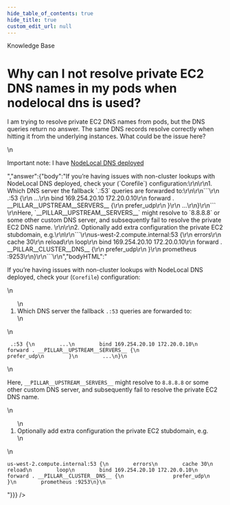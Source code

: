 ```yaml
---
hide_table_of_contents: true
hide_title: true
custom_edit_url: null
---
```



<CenterLayout>
<span className="searchCategory">Knowledge Base</span>
<h1>Why can I not resolve private EC2 DNS names in my pods when nodelocal dns is used?</h1>
<GitHub discussion={{"id":"D_kwDOF8slf84AOsj-","number":170,"author":{"login":"yorinasub17"},"title":"Why can I not resolve private EC2 DNS names in my pods when nodelocal dns is used?","body":"I am trying to resolve private EC2 DNS names from pods, but the DNS queries return no answer. The same DNS records resolve correctly when hitting it from the underlying instances. What could be the issue here?\r\n\r\nImportant note: I have [NodeLocal DNS deployed](https://kubernetes.io/docs/tasks/administer-cluster/nodelocaldns/)","bodyHTML":"<p dir=\"auto\">I am trying to resolve private EC2 DNS names from pods, but the DNS queries return no answer. The same DNS records resolve correctly when hitting it from the underlying instances. What could be the issue here?</p>\n<p dir=\"auto\">Important note: I have <a href=\"https://kubernetes.io/docs/tasks/administer-cluster/nodelocaldns/\" rel=\"nofollow\">NodeLocal DNS deployed</a></p>","answer":{"body":"If you’re having issues with non-cluster lookups with NodeLocal DNS deployed, check your (`Corefile`) configuration:\r\n\r\n1. Which DNS server the fallback `.:53` queries are forwarded to:\r\n\r\n```\r\n .:53 {\r\n        ...\r\n        bind 169.254.20.10 172.20.0.10\r\n        forward . __PILLAR__UPSTREAM__SERVERS__ {\r\n                prefer_udp\r\n        }\r\n        ...\r\n}\r\n``` \r\nHere, `__PILLAR__UPSTREAM__SERVERS__` might resolve to `8.8.8.8` or some other custom DNS server, and subsequently fail to resolve the private EC2 DNS name. \r\n\r\n2. Optionally add extra configuration the private EC2 stubdomain, e.g.\r\n\r\n```\r\nus-west-2.compute.internal:53 {\r\n        errors\r\n        cache 30\r\n        reload\r\n        loop\r\n        bind 169.254.20.10 172.20.0.10\r\n        forward . __PILLAR__CLUSTER__DNS__ {\r\n                prefer_udp\r\n        }\r\n        prometheus :9253\r\n}\r\n```\r\n","bodyHTML":"<p dir=\"auto\">If you’re having issues with non-cluster lookups with NodeLocal DNS deployed, check your (<code class=\"notranslate\">Corefile</code>) configuration:</p>\n<ol dir=\"auto\">\n<li>Which DNS server the fallback <code class=\"notranslate\">.:53</code> queries are forwarded to:</li>\n</ol>\n<div class=\"snippet-clipboard-content notranslate position-relative overflow-auto\" data-snippet-clipboard-copy-content=\" .:53 {\n        ...\n        bind 169.254.20.10 172.20.0.10\n        forward . __PILLAR__UPSTREAM__SERVERS__ {\n                prefer_udp\n        }\n        ...\n}\"><pre class=\"notranslate\"><code> .:53 {\n        ...\n        bind 169.254.20.10 172.20.0.10\n        forward . __PILLAR__UPSTREAM__SERVERS__ {\n                prefer_udp\n        }\n        ...\n}\n</code></pre></div>\n<p dir=\"auto\">Here, <code class=\"notranslate\">__PILLAR__UPSTREAM__SERVERS__</code> might resolve to <code class=\"notranslate\">8.8.8.8</code> or some other custom DNS server, and subsequently fail to resolve the private EC2 DNS name.</p>\n<ol start=\"2\" dir=\"auto\">\n<li>Optionally add extra configuration the private EC2 stubdomain, e.g.</li>\n</ol>\n<div class=\"snippet-clipboard-content notranslate position-relative overflow-auto\" data-snippet-clipboard-copy-content=\"us-west-2.compute.internal:53 {\n        errors\n        cache 30\n        reload\n        loop\n        bind 169.254.20.10 172.20.0.10\n        forward . __PILLAR__CLUSTER__DNS__ {\n                prefer_udp\n        }\n        prometheus :9253\n}\"><pre class=\"notranslate\"><code>us-west-2.compute.internal:53 {\n        errors\n        cache 30\n        reload\n        loop\n        bind 169.254.20.10 172.20.0.10\n        forward . __PILLAR__CLUSTER__DNS__ {\n                prefer_udp\n        }\n        prometheus :9253\n}\n</code></pre></div>"}}} />

</CenterLayout>
  

<!-- ##DOCS-SOURCER-START
{
  "sourcePlugin": "github-discussions",
  "hash": "9c3dd3e35db150304c10d78bd31e7e59"
}
##DOCS-SOURCER-END -->
